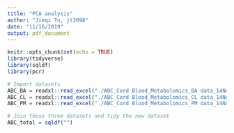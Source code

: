 ```yaml
---
title: "PCA analysis"
author: "Jieqi Tu, jt3098"
date: "11/16/2019"
output: pdf_document
---
```


```r
knitr::opts_chunk$set(echo = TRUE)
library(tidyverse)
library(sqldf)
library(pcr)
```

```r
# Import datasets
ABC_BA = readxl::read_excel("./ABC_Cord Blood_Metabolomics_BA data_14Nov2019.xlsx")
ABC_CL = readxl::read_excel("./ABC_Cord Blood_Metabolomics_CL data_14Nov2019.xlsx")
ABC_PM = readxl::read_excel("./ABC_Cord Blood_Metabolomics_PM data_14Nov2019.xlsx")

# Join these three datasets and tidy the new dataset
ABC_total = sqldf("")
```

